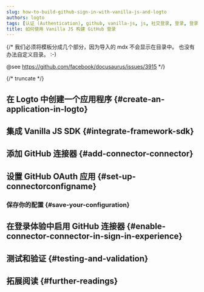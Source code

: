 ```yaml
---
slug: how-to-build-github-sign-in-with-vanilla-js-and-logto
authors: logto
tags: [认证 (Authentication), github, vanilla-js, js, 社交登录, 登录, 登录]
title: 如何使用 Vanilla JS 构建 GitHub 登录
---
```


{/*
  我们必须将模板分成几个部分，因为导入的 mdx 不会显示在目录中。
  也没有办法自定义目录。 :-)

  @see https://github.com/facebook/docusaurus/issues/3915
*/}




{/* truncate */}

<Intro connector={connector} sdk="Vanilla JS" link="https://en.wikipedia.org/wiki/ECMAScript" />

## 在 Logto 中创建一个应用程序 \{#create-an-application-in-logto}

<CreateApplication type="单页应用" framework="Vanilla JS" />

## 集成 Vanilla JS SDK \{#integrate-framework-sdk}

<IntegrateSdk />

## 添加 GitHub 连接器 \{#add-connector-connector}

<AddSocialConnector connector={connector} framework="Vanilla JS" />

## 设置 GitHub OAuth 应用 \{#set-up-connectorconfigname}

<ConnectorGuide />

### 保存你的配置 \{#save-your-configuration}

<SaveYourConfiguration connector={connector} />

## 在登录体验中启用 GitHub 连接器 \{#enable-connector-connector-in-sign-in-experience}

<EnableSocialConnector connector={connector} />

## 测试和验证 \{#testing-and-validation}

<TestingAndValidation connector={connector} sdk="Vanilla JS" />

## 拓展阅读 \{#further-readings}

<FurtherReadings />